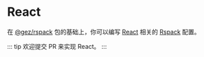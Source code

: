 # React
在 [@gez/rspack](../essentials/rspack.mdx) 包的基础上，你可以编写 [React](https://react.dev/) 相关的 [Rspack](https://rspack.dev/guide/tech/react) 配置。

::: tip
欢迎提交 PR 来实现 React。
:::